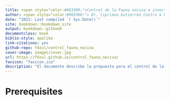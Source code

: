 ```yaml
--- 
title: <span style="color:#003300;">Control de la Fauna nociva e insectos transmisores de enfermedades en sitios públicos</span>
author: <span style="color:#003300;"> Dr. Cipriano Gutierrez Castro & MC. Felipe Antonio Dzul Manzanilla</span>
date: "2021: Last compiled `r Sys.Date()`"
site: bookdown::bookdown_site
output: bookdown::gitbook
documentclass: book
biblio-style: apalike
link-citations: yes
github-repo: fdzul/control_fauna_nociva
cover-image: images/cover.jpg
url: https://fdzul.github.io/control_fauna_nociva/
favicon: "favicon.ico"
description: "El documento describe la propuesta para el control de la fauna nociva e insectos transmisores de enfermedades"
---
```


# Prerequisites {-}

